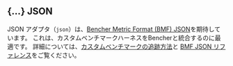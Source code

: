 
## \{...\} JSON

JSON アダプタ（`json`）は、[Bencher Metric Format (BMF) JSON][bmf]を期待しています。
これは、カスタムベンチマークハーネスをBencherと統合するのに最適です。
詳細については、[カスタムベンチマークの追跡方法][custom benchmarks]と
[BMF JSON リファレンス][bmf]をご覧ください。

<BencherMock />

[bmf]: /ja/docs/reference/bencher-metric-format/
[bencher run]: /ja/docs/explanation/bencher-run/#benchmark-command
[custom benchmarks]: /ja/docs/how-to/track-custom-benchmarks/